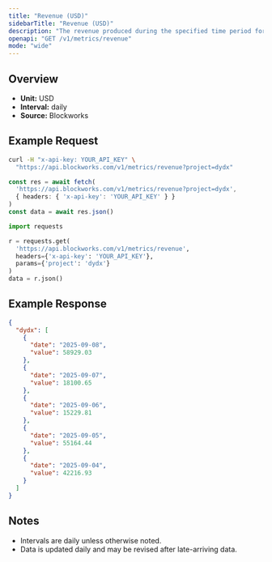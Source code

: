 ```yaml
---
title: "Revenue (USD)"
sidebarTitle: "Revenue (USD)"
description: "The revenue produced during the specified time period for given project."
openapi: "GET /v1/metrics/revenue"
mode: "wide"
---
```


## Overview

- **Unit:** USD
- **Interval:** daily
- **Source:** Blockworks

## Example Request

<CodeGroup>

```bash cURL
curl -H "x-api-key: YOUR_API_KEY" \
  "https://api.blockworks.com/v1/metrics/revenue?project=dydx"
```

```typescript TypeScript
const res = await fetch(
  'https://api.blockworks.com/v1/metrics/revenue?project=dydx',
  { headers: { 'x-api-key': 'YOUR_API_KEY' } }
)
const data = await res.json()
```

```python Python
import requests

r = requests.get(
  'https://api.blockworks.com/v1/metrics/revenue',
  headers={'x-api-key': 'YOUR_API_KEY'},
  params={'project': 'dydx'}
)
data = r.json()
```

</CodeGroup>

## Example Response

```json
{
  "dydx": [
    {
      "date": "2025-09-08",
      "value": 58929.03
    },
    {
      "date": "2025-09-07",
      "value": 18100.65
    },
    {
      "date": "2025-09-06",
      "value": 15229.81
    },
    {
      "date": "2025-09-05",
      "value": 55164.44
    },
    {
      "date": "2025-09-04",
      "value": 42216.93
    }
  ]
}
```

## Notes
- Intervals are daily unless otherwise noted.
- Data is updated daily and may be revised after late-arriving data.